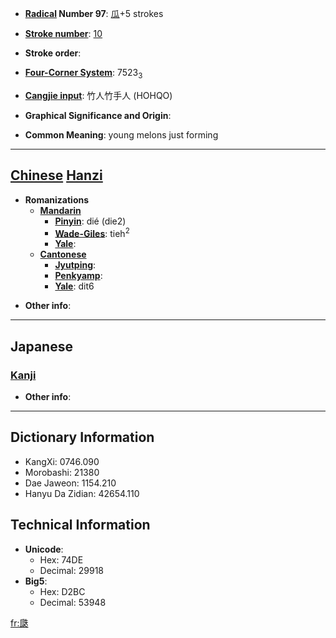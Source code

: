 * '''[[Wiktionary:Chinese radical index| Radical]] Number 97''': [[Wiktionary:Chinese radical index 瓜|瓜]]+5 strokes

* '''[[Wiktionary:Chinese total strokes index|Stroke number]]''': [[Wiktionary:Chinese total strokes index 10|10]]

* '''Stroke order''': 

* '''[[Wiktionary:Chinese four corner index|Four-Corner System]]''': 7523<sub>3</sub>

* '''[[Wiktionary:Chinese Cangjie index|Cangjie input]]''': 竹人竹手人 (HOHQO)

* '''Graphical Significance and Origin''': 

* '''Common Meaning''': young melons just forming

----

== [[Chinese]] [[Hanzi]] ==

* '''Romanizations'''
** '''[[Mandarin]]'''
*** '''[[Pinyin]]''': dié (die2)
*** '''[[Wade-Giles]]''': tieh<sup>2</sup>
*** '''[[Yale]]''': 
** '''[[Cantonese]]'''
*** '''[[Jyutping]]''':
*** '''[[Penkyamp]]''': 
*** '''[[Yale]]''': dit6

* '''Other info''': 

----

==Japanese==
===[[Kanji]]===
{{kanji|on readings=[[てつ]] (tetsu), [[でち]] (dechi)|kun readings=}}

* '''Other info''':  

----

== Dictionary Information ==

* KangXi: 0746.090
* Morobashi: 21380
* Dae Jaweon: 1154.210
* Hanyu Da Zidian: 42654.110

== Technical Information ==

* '''Unicode''':
** Hex: 74DE
** Decimal: 29918
* '''Big5''':
** Hex: D2BC
** Decimal: 53948

[[fr:瓞]]